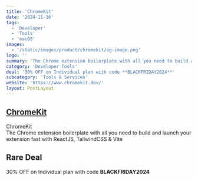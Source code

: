 ```yaml
---
title: 'ChromeKit'
date: '2024-11-16'
tags:
  - 'Developer'
  - 'Tools'
  - 'macOS'
images:
  - '/static/images/product/chromekit/og-image.png'
logo: ''
summary: 'The Chrome extension boilerplate with all you need to build and launch your extension fast with ReactJS, TailwindCSS & Vite'
category: 'Developer Tools'
deal: '30% OFF on Individual plan with code **BLACKFRIDAY2024**'
subcategory: 'Tools & Services'
website: 'https://www.chromekit.dev/'
layout: PostLayout
---
```


## [ChromeKit](https://www.chromekit.dev/)

ChromeKit <br/>
The Chrome extension boilerplate with all you need to build and launch your extension fast with ReactJS, TailwindCSS & Vite

## Rare Deal

30% OFF on Individual plan with code **BLACKFRIDAY2024**
